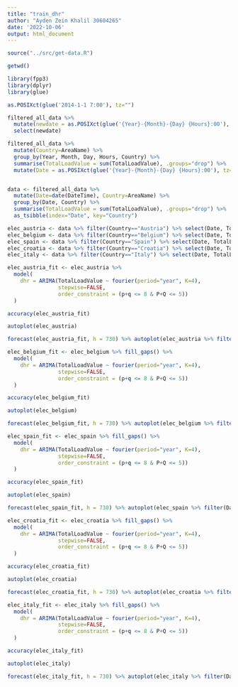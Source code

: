 ```yaml
---
title: "train_dhr"
author: "Ayden Zein Khalil 30604265"
date: '2022-10-06'
output: html_document
---
```


```r
source("../src/get-data.R")
```

```r
getwd()
```

```r
library(fpp3)
library(dplyr)
library(glue)
```

```r
as.POSIXct(glue('2014-1-1 7:00'), tz="")

filtered_all_data %>% 
  mutate(newdate = as.POSIXct(glue('{Year}-{Month}-{Day} {Hours}:00'), tz="")) %>%
  select(newdate)

filtered_all_data %>% 
  mutate(Country=AreaName) %>%
  group_by(Year, Month, Day, Hours, Country) %>%
  summarise(TotalLoadValue = sum(TotalLoadValue), .groups="drop") %>%
  mutate(Date = as.POSIXct(glue('{Year}-{Month}-{Day} {Hours}:00'), tz=""))


data <- filtered_all_data %>% 
  mutate(Date=date(DateTime), Country=AreaName) %>%
  group_by(Date, Country) %>%
  summarise(TotalLoadValue = sum(TotalLoadValue), .groups="drop") %>%
  as_tsibble(index="Date", key="Country")

``` 


```r
elec_austria <- data %>% filter(Country=="Austria") %>% select(Date, TotalLoadValue)
elec_belgium <- data %>% filter(Country=="Belgium") %>% select(Date, TotalLoadValue)
elec_spain <- data %>% filter(Country=="Spain") %>% select(Date, TotalLoadValue)
elec_croatia <- data %>% filter(Country=="Croatia") %>% select(Date, TotalLoadValue)
elec_italy <- data %>% filter(Country=="Italy") %>% select(Date, TotalLoadValue)
```


```r
elec_austria_fit <- elec_austria %>%
  model(
    dhr = ARIMA(TotalLoadValue ~ fourier(period="year", K=4), 
                stepwise=FALSE,
                order_constraint = (p+q <= 8 & P+Q <= 5))
  )

accuracy(elec_austria_fit)

autoplot(elec_austria)

forecast(elec_austria_fit, h = 730) %>% autoplot(elec_austria %>% filter(Date >= "2017-06-01"))
```

```r
elec_belgium_fit <- elec_belgium %>% fill_gaps() %>%
  model(
    dhr = ARIMA(TotalLoadValue ~ fourier(period="year", K=4), 
                stepwise=FALSE,
                order_constraint = (p+q <= 8 & P+Q <= 5))
  )

accuracy(elec_belgium_fit)

autoplot(elec_belgium)

forecast(elec_belgium_fit, h = 730) %>% autoplot(elec_belgium %>% filter(Date >= "2017-06-01"))
```

```r
elec_spain_fit <- elec_spain %>% fill_gaps() %>%
  model(
    dhr = ARIMA(TotalLoadValue ~ fourier(period="year", K=4), 
                stepwise=FALSE,
                order_constraint = (p+q <= 8 & P+Q <= 5))
  )

accuracy(elec_spain_fit)

autoplot(elec_spain)

forecast(elec_spain_fit, h = 730) %>% autoplot(elec_spain %>% filter(Date >= "2017-06-01"))
```


```r
elec_croatia_fit <- elec_croatia %>% fill_gaps() %>%
  model(
    dhr = ARIMA(TotalLoadValue ~ fourier(period="year", K=4), 
                stepwise=FALSE,
                order_constraint = (p+q <= 8 & P+Q <= 5))
  )

accuracy(elec_croatia_fit)

autoplot(elec_croatia)

forecast(elec_croatia_fit, h = 730) %>% autoplot(elec_croatia %>% filter(Date >= "2017-06-01"))
```


```r
elec_italy_fit <- elec_italy %>% fill_gaps() %>%
  model(
    dhr = ARIMA(TotalLoadValue ~ fourier(period="year", K=4), 
                stepwise=FALSE,
                order_constraint = (p+q <= 8 & P+Q <= 5))
  )

accuracy(elec_italy_fit)

autoplot(elec_italy)

forecast(elec_italy_fit, h = 730) %>% autoplot(elec_italy %>% filter(Date >= "2017-06-01"))
```